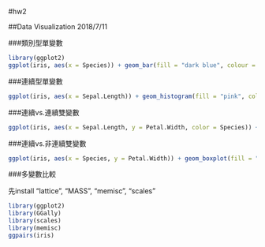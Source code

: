 #hw2

##Data Visualization
  2018/7/11

###類別型單變數
  
```r
library(ggplot2)
ggplot(iris, aes(x = Species)) + geom_bar(fill = "dark blue", colour = "white")
```

###連續型單變數

```r
ggplot(iris, aes(x = Sepal.Length)) + geom_histogram(fill = "pink", colour = "white")
```

###連續vs.連續雙變數

```r
ggplot(iris, aes(x = Sepal.Length, y = Petal.Width, color = Species)) + geom_point()
```

###連續vs.非連續雙變數

```r
ggplot(iris, aes(x = Species, y = Petal.Width)) + geom_boxplot(fill = "sky blue")
```

###多變數比較

先install "lattice", "MASS", "memisc", "scales"
```r
library(ggplot2)
library(GGally)
library(scales)
library(memisc)
ggpairs(iris)
```
